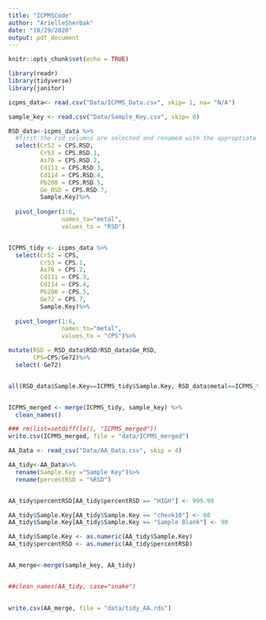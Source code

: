 ```yaml
---
title: "ICPMSCode"
author: "ArielleSherbak"
date: "10/29/2020"
output: pdf_document
---
```


```r
knitr::opts_chunk$set(echo = TRUE)
```


```r
library(readr)
library(tidyverse)
library(janitor)
```


```r
icpms_data<- read.csv("Data/ICPMS_Data.csv", skip= 1, na= "N/A")

sample_key <- read.csv("Data/Sample_Key.csv", skip= 0)

RSD_data<-icpms_data %>%
  #first the rsd columns are selected and renamed with the approptiate metal isotope
  select(Cr52 = CPS.RSD,
         Cr53 = CPS.RSD.1,
         As76 = CPS.RSD.2,
         Cd111 = CPS.RSD.3,
         Cd114 = CPS.RSD.4,
         Pb208 = CPS.RSD.5,
         Ge_RSD = CPS.RSD.7,
         Sample.Key)%>%
  
  pivot_longer(1:6, 
               names_to="metal", 
               values_to = "RSD")


ICPMS_tidy <- icpms_data %>%
  select(Cr52 = CPS,
         Cr53 = CPS.1,
         As76 = CPS.2,
         Cd111 = CPS.3,
         Cd114 = CPS.4,
         Pb208 = CPS.5,
         Ge72 = CPS.7,
         Sample.Key)%>%
  
  pivot_longer(1:6, 
               names_to="metal", 
               values_to = "CPS")%>%

mutate(RSD = RSD_data$RSD/RSD_data$Ge_RSD,
       CPS=CPS/Ge72)%>%
  select(-Ge72)


all(RSD_data$Sample.Key==ICPMS_tidy$Sample.Key, RSD_data$metal==ICPMS_tidy$metal)


ICPMS_merged <- merge(ICPMS_tidy, sample_key) %>%
  clean_names()
```

```r
### rm(list=setdiff(ls(), "ICPMS_merged"))
write.csv(ICPMS_merged, file = "data/ICPMS_merged")

```


```r
AA_Data <- read_csv("Data/AA_Data.csv", skip = 4)

AA_tidy<-AA_Data%>%
  rename(Sample.Key ="Sample Key")%>%
  rename(percentRSD = "%RSD")


AA_tidy$percentRSD[AA_tidy$percentRSD == "HIGH"] <- 999.99

AA_tidy$Sample.Key[AA_tidy$Sample.Key == "check10"] <- 80
AA_tidy$Sample.Key[AA_tidy$Sample.Key == "Sample Blank"] <- 90

AA_tidy$Sample.Key <- as.numeric(AA_tidy$Sample.Key)
AA_tidy$percentRSD <- as.numeric(AA_tidy$percentRSD)


AA_merge<-merge(sample_key, AA_tidy)


##clean_names(AA_tidy, case="snake")
 

write.csv(AA_merge, file = "data/tidy_AA.rds")
















```
